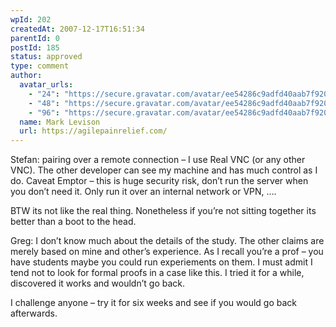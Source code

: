 ```yaml
---
wpId: 202
createdAt: 2007-12-17T16:51:34
parentId: 0
postId: 185
status: approved
type: comment
author:
  avatar_urls:
    - "24": "https://secure.gravatar.com/avatar/ee54286c9adfd40aab7f920e3ff6ea47?s=24&d=mm&r=g"
    - "48": "https://secure.gravatar.com/avatar/ee54286c9adfd40aab7f920e3ff6ea47?s=48&d=mm&r=g"
    - "96": "https://secure.gravatar.com/avatar/ee54286c9adfd40aab7f920e3ff6ea47?s=96&d=mm&r=g"
  name: Mark Levison
  url: https://agilepainrelief.com/
---
```


Stefan: pairing over a remote connection – I use Real VNC (or any other VNC). The other developer can see my machine and has much control as I do. Caveat Emptor – this is huge security risk, don’t run the server when you don’t need it. Only run it over an internal network or VPN, ….

BTW its not like the real thing. Nonetheless if you’re not sitting together its better than a boot to the head.

Greg: I don’t know much about the details of the study. The other claims are merely based on mine and other’s experience. As I recall you’re a prof – you have students maybe you could run experiements on them. I must admit I tend not to look for formal proofs in a case like this. I tried it for a while, discovered it works and wouldn’t go back.

I challenge anyone – try it for six weeks and see if you would go back afterwards.